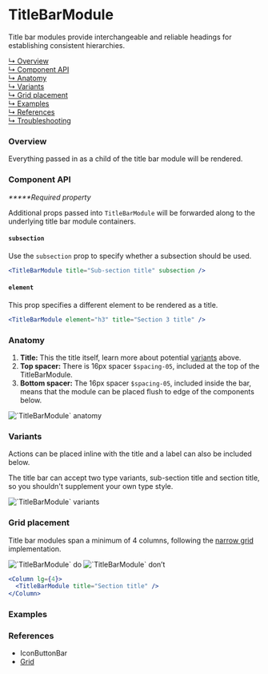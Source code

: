



# TitleBarModule

Title bar modules provide interchangeable and reliable headings for establishing
consistent hierarchies.

[↳ Overview](#overview)  
[↳ Component API](#component-api)  
[↳ Anatomy](#anatomy)  
[↳ Variants](#variants)  
[↳ Grid placement](#grid-placement)  
[↳ Examples](#examples)  
[↳ References](#references)  
[↳ Troubleshooting](#troubleshooting)

### Overview

Everything passed in as a child of the title bar module will be rendered.

<Canvas>
  <Story id="layout-modules-titlebarmodule--default" parameters={parameters} />
</Canvas>

### Component API

<ArgsTable />

_**\***Required property_

Additional props passed into `TitleBarModule` will be forwarded along to the
underlying title bar module containers.

#### `subsection`

Use the `subsection` prop to specify whether a subsection should be used.

<Canvas withSource="none">
  <Default title="Sub-section title" subsection parameters={parameters} />
</Canvas>

```jsx
<TitleBarModule title="Sub-section title" subsection />
```

#### `element`

This prop specifies a different element to be rendered as a title.

<Canvas withSource="none">
  <Default element="h3" title="Section 3 title" parameters={parameters} />
</Canvas>

```jsx
<TitleBarModule element="h3" title="Section 3 title" />
```

### Anatomy

1. **Title:** This the title itself, learn more about potential
   [variants](#variants) above.
2. **Top spacer:** There is 16px spacer `$spacing-05`, included at the top of
   the TitleBarModule.
3. **Bottom spacer:** The 16px spacer `$spacing-05`, included inside the bar,
   means that the module can be placed flush to edge of the components below.

<img alt="`TitleBarModule` anatomy" src={anatomy} />

### Variants

Actions can be placed inline with the title and a label can also be included
below.

The title bar can accept two type variants, sub-section title and section title,
so you shouldn't supplement your own type style.

<img alt="`TitleBarModule` variants" src={variants} />

<Source id="layout-modules-titlebarmodule--variant" />

### Grid placement

Title bar modules span a minimum of 4 columns, following the
[narrow grid](https://react.carbondesignsystem.com/?path=/docs/grid--narrow)
implementation.

<Row>
  <Column>
    <img alt="`TitleBarModule` do" src={doImage} />
  </Column>

  <Column>
    <img alt="`TitleBarModule` don’t" src={dont} />
  </Column>
</Row>

```jsx
<Column lg={4}>
  <TitleBarModule title="Section title" />
</Column>
```

### Examples

<Row>
  <Detail />
  <Overview />
</Row>

### References

- <LinkTo kind="patterns-iconbuttonbar" story="default">
    IconButtonBar
  </LinkTo>
- [Grid](https://react.carbondesignsystem.com/?path=/docs/grid--narrow)

<Troubleshooting />
